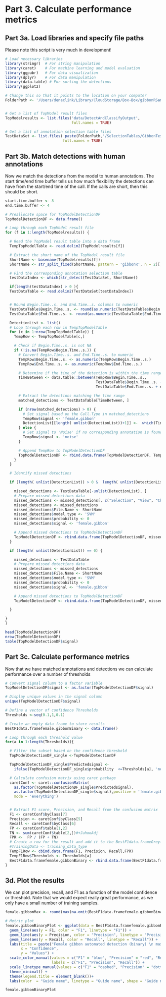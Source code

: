 # Part 3. Calculate performance metrics
## Part 3a. Load libraries and specify file paths
Please note this script is very much in development!
```r
# Load necessary libraries
library(stringr)  # For string manipulation
library(caret)    # For machine learning and model evaluation
library(ggpubr)   # For data visualization
library(dplyr)    # For data manipulation
library(data.table) # For sorting the detections
library(ggplot2)

# Change this so that it points to the location on your computer
FolderPath <- '/Users/denaclink/Library/CloudStorage/Box-Box/gibbonRSampleFiles/'


# Get a list of TopModel result files
TopModelresults <- list.files('data/DetectAndClassifyOutput',
                              full.names = TRUE)

# Get a list of annotation selection table files
TestDataSet <- list.files( paste(FolderPath,"/SelectionTables/GibbonTestSelectionTables", sep=''),
                          full.names = TRUE)

```

## Part 3b. Match detections with human annotations
Now we match the detections from the model to human annotations. The start time/end time buffer tells us how much flexibility the detections can have from the start/end time of the call. If the calls are short, then this should be short.
```r
start.time.buffer <- 8
end.time.buffer <- 4

# Preallocate space for TopModelDetectionDF
TopModelDetectionDF <- data.frame()

# Loop through each TopModel result file
for (f in 1:length(TopModelresults)) {

  # Read the TopModel result table into a data frame
  TempTopModelTable <- read.delim2(TopModelresults[f])

  # Extract the short name of the TopModel result file
  ShortName <- basename(TopModelresults[f])
  ShortName <- str_split_fixed(ShortName, pattern = 'gibbonR', n = 2)[, 1]

  # Find the corresponding annotation selection table
  testDataIndex <- which(str_detect(TestDataSet, ShortName))

  if(length(testDataIndex) > 0 ){
  TestDataTable <- read.delim2(TestDataSet[testDataIndex])


  # Round Begin.Time..s. and End.Time..s. columns to numeric
  TestDataTable$Begin.Time..s. <- round(as.numeric(TestDataTable$Begin.Time..s.))
  TestDataTable$End.Time..s. <- round(as.numeric(TestDataTable$End.Time..s.))

  DetectionList <- list()
  # Loop through each row in TempTopModelTable
  for (c in 1:nrow(TempTopModelTable)) {
    TempRow <- TempTopModelTable[c,]

    # Check if Begin.Time..s. is not NA
    if (!is.na(TempRow$Begin.Time..s.)) {
      # Convert Begin.Time..s. and End.Time..s. to numeric
      TempRow$Begin.Time..s. <- as.numeric(TempRow$Begin.Time..s.)
      TempRow$End.Time..s. <- as.numeric(TempRow$End.Time..s.)

      # Determine if the time of the detection is within the time range of an annotation
      TimeBetween <- data.table::between(TempRow$Begin.Time..s.,
                                         TestDataTable$Begin.Time..s. - start.time.buffer,
                                         TestDataTable$End.Time..s. + end.time.buffer)

      # Extract the detections matching the time range
      matched_detections <- TestDataTable[TimeBetween, ]

      if (nrow(matched_detections) > 0) {
        # Set signal based on the Call.Type in matched_detections
        TempRow$signal <- 'female.gibbon'
        DetectionList[[length( unlist(DetectionList))+1]] <-  which(TimeBetween == TRUE)
      } else {
        # Set signal to 'Noise' if no corresponding annotation is found
        TempRow$signal <- 'noise'
      }

      # Append TempRow to TopModelDetectionDF
      TopModelDetectionDF <- rbind.data.frame(TopModelDetectionDF, TempRow)
    }
  }

  # Identify missed detections

  if (length( unlist(DetectionList)) > 0 &  length( unlist(DetectionList)) < nrow(TestDataTable) ) {

    missed_detections <- TestDataTable[-unlist(DetectionList), ]
    # Prepare missed detections data
    missed_detections <- missed_detections[, c("Selection", "View", "Channel", "Begin.Time..s.", "End.Time..s.", "Low.Freq..Hz.", "High.Freq..Hz.")]
    missed_detections <- missed_detections
    missed_detections$File.Name <- ShortName
    missed_detections$model.type <- 'SVM'
    missed_detections$probability <- 0
    missed_detections$signal <- 'female.gibbon'

    # Append missed detections to TopModelDetectionDF
    TopModelDetectionDF <- rbind.data.frame(TopModelDetectionDF, missed_detections)
  }

  if (length( unlist(DetectionList)) == 0) {

    missed_detections <- TestDataTable
    # Prepare missed detections data
    missed_detections <- missed_detections
    missed_detections$File.Name <- ShortName
    missed_detections$model.type <- 'SVM'
    missed_detections$probability <- 0
    missed_detections$signal <- 'female.gibbon'

    # Append missed detections to TopModelDetectionDF
    TopModelDetectionDF <- rbind.data.frame(TopModelDetectionDF, missed_detections)

  }

}
}

head(TopModelDetectionDF)
nrow(TopModelDetectionDF)
table(TopModelDetectionDF$signal)
```


## Part 3c. Calculate performance metrics
Now that we have matched annotations and detections we can calculate performance over a number of thresholds
```r
# Convert signal column to a factor variable
TopModelDetectionDF$signal <- as.factor(TopModelDetectionDF$signal)

# Display unique values in the signal column
unique(TopModelDetectionDF$signal)

# Define a vector of confidence Thresholds
Thresholds <-seq(0.1,1,0.1)

# Create an empty data frame to store results
BestF1data.framefemale.gibbonBinary <- data.frame()

# Loop through each threshold value
for(a in 1:length(Thresholds)){

  # Filter the subset based on the confidence threshold
  TopModelDetectionDF_single <-TopModelDetectionDF

  TopModelDetectionDF_single$Predictedsignal <-
    ifelse(TopModelDetectionDF_single$probability  <=Thresholds[a], 'noise','female.gibbon')

  # Calculate confusion matrix using caret package
  caretConf <- caret::confusionMatrix(
    as.factor(TopModelDetectionDF_single$Predictedsignal),
    as.factor(TopModelDetectionDF_single$signal),positive = 'female.gibbon',
    mode = 'everything')


  # Extract F1 score, Precision, and Recall from the confusion matrix
  F1 <- caretConf$byClass[7]
  Precision <- caretConf$byClass[5]
  Recall <- caretConf$byClass[6]
  FP <- caretConf$table[1,2]
  TN <- sum(caretConf$table[2,])#+JahooAdj
  FPR <-  FP / (FP + TN)
  # Create a row for the result and add it to the BestF1data.frameGreyfemale.gibbon
  #TrainingData <- training_data_type
  TempF1Row <- cbind.data.frame(F1, Precision, Recall,FPR)
  TempF1Row$Thresholds <- Thresholds[a]
  BestF1data.framefemale.gibbonBinary <- rbind.data.frame(BestF1data.framefemale.gibbonBinary, TempF1Row)
}
```

## 3d. Plot the results
We can plot precision, recall, and F1 as a function of the model confidence or threshold. Note that we would expect really great performance, as we only have a small number of training samples. 
```r

female.gibbonMax <- round(max(na.omit(BestF1data.framefemale.gibbonBinary$F1)),2)

# Metric plot
female.gibbonBinaryPlot <- ggplot(data = BestF1data.framefemale.gibbonBinary, aes(x = Thresholds)) +
  geom_line(aes(y = F1, color = "F1", linetype = "F1")) +
  geom_line(aes(y = Precision, color = "Precision", linetype = "Precision")) +
  geom_line(aes(y = Recall, color = "Recall", linetype = "Recall")) +
  labs(title = paste("Female gibbon automated detection (binary) \n max F1:",female.gibbonMax),
       x = "Confidence",
       y = "Values") +
  scale_color_manual(values = c("F1" = "blue", "Precision" = "red", "Recall" = "green"),
                     labels = c("F1", "Precision", "Recall")) +
  scale_linetype_manual(values = c("F1" = "dashed", "Precision" = "dotted", "Recall" = "solid")) +
  theme_minimal() +
  theme(legend.title = element_blank())+
  labs(color  = "Guide name", linetype = "Guide name", shape = "Guide name")

female.gibbonBinaryPlot
```
